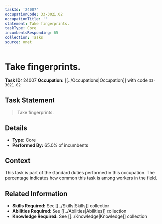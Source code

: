 ```yaml
---
taskId: '24007'
occupationCode: 33-3021.02
occupationTitle: ''
statement: Take fingerprints.
taskType: Core
incumbentsResponding: 65
collection: Tasks
source: onet
---
```

# Take fingerprints.

**Task ID:** 24007
**Occupation:** [[../Occupations|Occupation]] with code `33-3021.02`

## Task Statement

> Take fingerprints.

## Details

- **Type:** Core
- **Performed By:** 65.0% of incumbents

## Context

This task is part of the standard duties performed in this occupation. The percentage indicates how common this task is among workers in the field.

## Related Information

- **Skills Required:** See [[../Skills|Skills]] collection
- **Abilities Required:** See [[../Abilities|Abilities]] collection
- **Knowledge Required:** See [[../Knowledge|Knowledge]] collection
